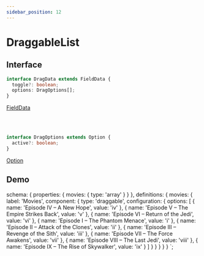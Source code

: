 ```yaml
---
sidebar_position: 12
---
```


# DraggableList

## Interface

```typescript
interface DragData extends FieldData {
  toggle?: boolean;
  options: DragOptions[];
}
```

<a href="/docs/types/field-data">FieldData</a>

<br /><br />

```typescript
interface DragOptions extends Option {
  active?: boolean;
}
```

<a href="/docs/types/option">Option</a>

## Demo


  schema: {
    properties: {
      movies: {
        type: 'array'
      }
    }
  },
  definitions: {
    movies: {
      label: 'Movies',
      component: {
        type: 'draggable',
        configuration: {
          options: [
            {
              name: 'Episode IV – A New Hope',
              value: 'iv'
            },
            {
              name: 'Episode V – The Empire Strikes Back',
              value: 'v'
            },
            {
              name: 'Episode VI – Return of the Jedi',
              value: 'vi'
            },
            {
              name: 'Episode I – The Phantom Menace',
              value: 'i'
            },
            {
              name: 'Episode II – Attack of the Clones',
              value: 'ii'
            },
            {
              name: 'Episode III – Revenge of the Sith',
              value: 'iii'
            },
            {
              name: 'Episode VII – The Force Awakens',
              value: 'vii'
            },
            {
              name: 'Episode VIII – The Last Jedi',
              value: 'viii'
            },
            {
              name: 'Episode IX – The Rise of Skywalker',
              value: 'ix'
            }
          ]
        }
      }
    }
  }
}
`;

<jms-editor code={code}></jms-editor>
